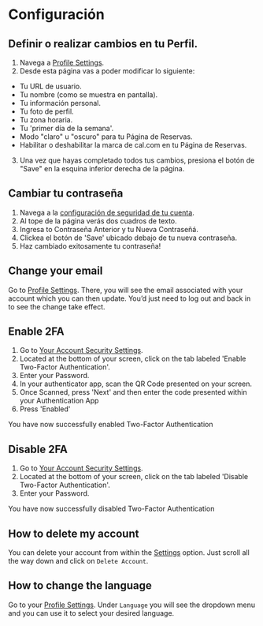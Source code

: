 # Configuración

## Definir o realizar cambios en tu Perfil.

1. Navega a [Profile Settings](https://app.cal.com/settings/profile).
2. Desde esta página vas a poder modificar lo siguiente:

- Tu URL de usuario.
- Tu nombre (como se muestra en pantalla).
- Tu información personal.
- Tu foto de perfil.
- Tu zona horaria.
- Tu 'primer día de la semana'.
- Modo "claro" u "oscuro" para tu Página de Reservas.
- Habilitar o deshabilitar la marca de cal.com en tu Página de Reservas.

3. Una vez que hayas completado todos tus cambios, presiona el botón de "Save" en la esquina inferior derecha de la página.

## Cambiar tu contraseña

1. Navega a la [configuración de seguridad de tu cuenta](https://app.cal.com/settings/security).
2. Al tope de la página verás dos cuadros de texto.
3. Ingresa to Contraseña Anterior y tu Nueva Contraseñá.
4. Clickea el botón de 'Save' ubicado debajo de tu nueva contraseña.
5. Haz cambiado exitosamente tu contraseña!

## Change your email

Go to [Profile Settings](https://app.cal.com/settings/profile). There, you will see the email associated with your account which you can then update. You’d just need to log out and back in to see the change take effect.

## Enable 2FA

1. Go to [Your Account Security Settings](https://app.cal.com/settings/security).
2. Located at the bottom of your screen, click on the tab labeled 'Enable Two-Factor Authentication'.
3. Enter your Password.
4. In your authenticator app, scan the QR Code presented on your screen.
5. Once Scanned, press 'Next' and then enter the code presented within your Authentication App
6. Press 'Enabled'

You have now successfully enabled Two-Factor Authentication

## Disable 2FA

1. Go to [Your Account Security Settings](https://app.cal.com/settings/security).
2. Located at the bottom of your screen, click on the tab labeled 'Disable Two-Factor Authentication'.
3. Enter your Password.

You have now successfully disabled Two-Factor Authentication

## How to delete my account

You can delete your account from within the [Settings](https://app.cal.com/settings/profile) option. Just scroll all the way down and click on `Delete Account`.

## How to change the language

Go to your [Profile Settings](https://app.cal.com/settings/profile). Under `Language` you will see the dropdown menu and you can use it to select your desired language.
